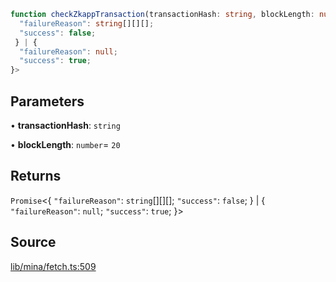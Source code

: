 ```ts
function checkZkappTransaction(transactionHash: string, blockLength: number): Promise<{
  "failureReason": string[][][];
  "success": false;
 } | {
  "failureReason": null;
  "success": true;
}>
```

## Parameters

• **transactionHash**: `string`

• **blockLength**: `number`= `20`

## Returns

`Promise`\<\{
  `"failureReason"`: `string`[][][];
  `"success"`: `false`;
 \} \| \{
  `"failureReason"`: `null`;
  `"success"`: `true`;
 \}\>

## Source

[lib/mina/fetch.ts:509](https://github.com/o1-labs/o1js/blob/72b8e2c2b9aaba4b5c12257bdd63dfe2676a3d99/src/lib/mina/fetch.ts#L509)
